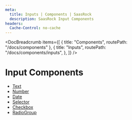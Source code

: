 ```yaml
---
meta:
  title: Inputs | Components | SaasRock
  description: SaasRock Input Components
headers:
  Cache-Control: no-cache
---
```



<DocBreadcrumb
  items={[
    { title: "Components", routePath: "/docs/components" },
    {
      title: "Inputs",
      routePath: "/docs/components/inputs",
    },
  ]}
/>

# Input Components

- [Text](/docs/components/inputs/text)
- [Number](/docs/components/inputs/number)
- [Date](/docs/components/inputs/date)
- [Selector](/docs/components/inputs/selector)
- [Checkbox](/docs/components/inputs/checkbox)
- [RadioGroup](/docs/components/inputs/radio-group)
